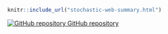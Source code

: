 <div class="stochastic-page">

```r
knitr::include_url("stochastic-web-summary.html")
```

<!-- Supplemental information: [html]() -->

<!-- Preprint: [download]() -->

<p>
  <a href="https://github.com/CEIDatUGA/ncov-wuhan-stochastic-model">
    <img src="images/GitHub-Mark-32px.png" alt="GitHub repository"/>
    GitHub repository
  </a>
</p>
</div>